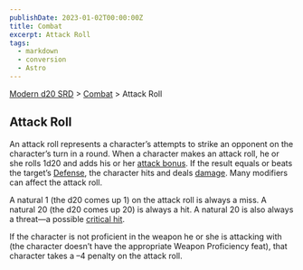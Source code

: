 ```yaml
---
publishDate: 2023-01-02T00:00:00Z
title: Combat
excerpt: Attack Roll
tags:
  - markdown
  - conversion
  - Astro
---
```


[Modern d20 SRD](/#modernD20) > [Combat](modern-d20-srd-combat-index) > Attack Roll

## Attack Roll

An attack roll represents a character’s attempts to strike an opponent on the character’s turn in a round. When a character makes an attack roll, he or she rolls 1d20 and adds his or her [attack bonus](modern-d20-srd-combat-attack-bonus). If the result equals or beats the target’s [Defense](modern-d20-srd-combat-defense), the character hits and deals [damage](modern-d20-srd-combat-damage). Many modifiers can affect the attack roll.

A natural 1 (the d20 comes up 1) on the attack roll is always a miss. A natural 20 (the d20 comes up 20) is always a hit. A natural 20 is also always a threat—a possible [critical hit](modern-d20-srd-combat-critical-hits).

If the character is not proficient in the weapon he or she is attacking with (the character doesn’t have the appropriate Weapon Proficiency feat), that character takes a –4 penalty on the attack roll.
